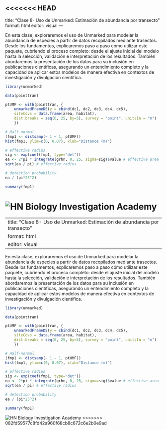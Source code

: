 <<<<<<< HEAD
---
title: "Clase 8- Uso de Unmarked: Estimación de abundancia por transecto"
format: html
editor: visual
---

En esta clase, exploraremos el uso de Unmarked para modelar la abundancia de especies a partir de datos recopilados mediante trasectos. Desde los fundamentos, explicaremos paso a paso cómo utilizar este paquete, cubriendo el proceso completo: desde el ajuste inicial del modelo hasta la selección, validación e interpretación de los resultados. También abordaremos la presentación de los datos para su inclusión en publicaciones científicas, asegurando un entendimiento completo y la capacidad de aplicar estos modelos de manera efectiva en contextos de investigación y divulgación científica.

```r
library(unmarked)

data(pointtran)

ptUMF <- with(pointtran, {
	unmarkedFrameDS(y = cbind(dc1, dc2, dc3, dc4, dc5),
	siteCovs = data.frame(area, habitat),
	dist.breaks = seq(0, 25, by=5), survey = "point", unitsIn = "m")
	})

# Half-normal.
(fmp1 <- distsamp(~ 1 ~ 1, ptUMF))
hist(fmp1, ylim=c(0, 0.07), xlab="Distance (m)")

# effective radius
sig <- exp(coef(fmp1, type="det"))
ea <- 2*pi * integrate(grhn, 0, 25, sigma=sig)$value # effective area
sqrt(ea / pi) # effective radius

# detection probability
ea / (pi*25^2)
```

```r
summary(fmp1)
```

![HN Biology Investigation Academy](HN%20Cursos%20publicidad/HN%20Biology%20Inv%20large.jpg)
=======
---
title: "Clase 8- Uso de Unmarked: Estimación de abundancia por transecto"
format: html
editor: visual
---

En esta clase, exploraremos el uso de Unmarked para modelar la abundancia de especies a partir de datos recopilados mediante trasectos. Desde los fundamentos, explicaremos paso a paso cómo utilizar este paquete, cubriendo el proceso completo: desde el ajuste inicial del modelo hasta la selección, validación e interpretación de los resultados. También abordaremos la presentación de los datos para su inclusión en publicaciones científicas, asegurando un entendimiento completo y la capacidad de aplicar estos modelos de manera efectiva en contextos de investigación y divulgación científica.

```r
library(unmarked)

data(pointtran)

ptUMF <- with(pointtran, {
	unmarkedFrameDS(y = cbind(dc1, dc2, dc3, dc4, dc5),
	siteCovs = data.frame(area, habitat),
	dist.breaks = seq(0, 25, by=5), survey = "point", unitsIn = "m")
	})

# Half-normal.
(fmp1 <- distsamp(~ 1 ~ 1, ptUMF))
hist(fmp1, ylim=c(0, 0.07), xlab="Distance (m)")

# effective radius
sig <- exp(coef(fmp1, type="det"))
ea <- 2*pi * integrate(grhn, 0, 25, sigma=sig)$value # effective area
sqrt(ea / pi) # effective radius

# detection probability
ea / (pi*25^2)
```

```r
summary(fmp1)
```

![HN Biology Investigation Academy](HN%20Cursos%20publicidad/HN%20Biology%20Inv%20large.jpg)
>>>>>>> 082fd59577c8fd42a960f68cb8c672c6e2b0e9ad
